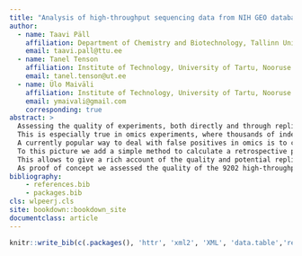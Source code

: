 ```yaml
---
title: "Analysis of high-throughput sequencing data from NIH GEO database"
author: 
  - name: Taavi Päll
    affiliation: Department of Chemistry and Biotechnology, Tallinn University of Technology, Akadeemia tee 15, 12618 Tallinn, Estonia
    email: taavi.pall@ttu.ee
  - name: Tanel Tenson
    affiliation: Institute of Technology, University of Tartu, Nooruse 1, 50411, Tartu, Estonia
    email: tanel.tenson@ut.ee
  - name: Ülo Maiväli
    affiliation: Institute of Technology, University of Tartu, Nooruse 1, 50411, Tartu, Estonia
    email: ymaivali@gmail.com
    corresponding: true
abstract: >
  Assessing the quality of experiments, both directly and through replication attempts, is becoming a grave concern in biomedicine. 
  This is especially true in omics experiments, where thousands of independent measurements are done in parallel, with the understanding that only a small minority will probe scientifically meaningful effects – a state of affairs conductive to mistaking false positives for scientific discoveries. 
  A currently popular way to deal with false positives in omics is to calculate the Bayesian false-discovery rate (FDR) using, for the prior, the information present in the multitude of parallel measurements of a single omics experiment. 
  To this picture we add a simple method to calculate a retrospective power that is compatible with the FDR. 
  This allows to give a rich account of the quality and potential replicability of the results of almost any omics experiment. 
  As proof of concept we assessed the quality of the 9202 high-throughput sequencing experiments from Entrez GEO database.
bibliography: 
    - references.bib
    - packages.bib
cls: wlpeerj.cls
site: bookdown::bookdown_site
documentclass: article
---
```


```r
knitr::write_bib(c(.packages(), 'httr', 'xml2', 'XML', 'data.table','readxl' ,'GEOquery','tidyverse', 'lubridate', 'stringr','formattable', 'Biobase', 'grid', 'gridExtra','knitr', 'rmarkdown'), 'packages.bib')
```

